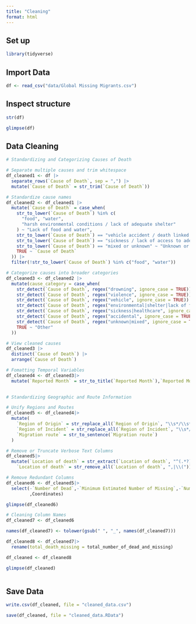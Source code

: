 ```yaml
---
title: "Cleaning"
format: html
---
```


## Set up

```r
library(tidyverse)
```

## Import Data

```r
df <- read_csv("data/Global Missing Migrants.csv")
```

## Inspect structure

```r
str(df)
```

```r
glimpse(df)
```

## Data Cleaning

```r
# Standardizing and Categorizing Causes of Death

# Separate multiple causes and trim whitespace
df_cleaned1 <- df |>
  separate_rows(`Cause of Death`, sep = ",") |>
  mutate(`Cause of Death` = str_trim(`Cause of Death`))

# Standardize cause names
df_cleaned2 <- df_cleaned1 |>
  mutate(`Cause of Death` = case_when(
    str_to_lower(`Cause of Death`) %in% c(
      "food", "water", 
      "harsh environmental conditions / lack of adequate shelter"
    ) ~ "Lack of food and water",
    str_to_lower(`Cause of Death`) == "vehicle accident / death linked to hazardous transport" ~ "Vehicle accident",
    str_to_lower(`Cause of Death`) == "sickness / lack of access to adequate healthcare" ~ "Sickness",
    str_to_lower(`Cause of Death`) == "mixed or unknown" ~ "Unknown or Mixed",
    TRUE ~ `Cause of Death`
  )) |>
  filter(!str_to_lower(`Cause of Death`) %in% c("food", "water"))

# Categorize causes into broader categories
df_cleaned3 <- df_cleaned2 |>
  mutate(cause_category = case_when(
    str_detect(`Cause of Death`, regex("drowning", ignore_case = TRUE)) ~ "Drowning",
    str_detect(`Cause of Death`, regex("violence", ignore_case = TRUE)) ~ "Violence",
    str_detect(`Cause of Death`, regex("vehicle", ignore_case = TRUE)) ~ "Hazardous Transport",
    str_detect(`Cause of Death`, regex("environmental|shelter|lack of food and water", ignore_case = TRUE)) ~ "Environmental Exposure",
    str_detect(`Cause of Death`, regex("sickness|healthcare", ignore_case = TRUE)) ~ "Lack of Healthcare",
    str_detect(`Cause of Death`, regex("accidental", ignore_case = TRUE)) ~ "Accidental",
    str_detect(`Cause of Death`, regex("unknown|mixed", ignore_case = TRUE)) ~ "Unknown or Mixed",
    TRUE ~ "Other"
  ))

# View cleaned causes
df_cleaned3 |> 
  distinct(`Cause of Death`) |> 
  arrange(`Cause of Death`)
```

```r
# Fomatting Temporal Variables
df_cleaned4 <- df_cleaned3|>
  mutate(`Reported Month` = str_to_title(`Reported Month`),`Reported Month` = factor(`Reported Month`, levels = month.name, ordered = TRUE), `Incident year` = as.integer(`Incident year`))
  
```

```r
# Standardizing Geographic and Route Information

# Unify Regions and Routes
df_cleaned5 <- df_cleaned4|>
  mutate(
    `Region of Origin` = str_replace_all(`Region of Origin`, "\\s*/\\s*Caribbean \\(P\\)", " & Caribbean"),
    `Region of Incident` = str_replace_all(`Region of Incident`, "\\s*/\\s*Caribbean \\(P\\)", " & Caribbean"),
    `Migration route` = str_to_sentence(`Migration route`)
  )

# Remove or Truncate Verbose Text Columns
df_cleaned5|>
  mutate(`Location of death` = str_extract(`Location of death`, "^(.*?)(,|\\()"),
    `Location of death` = str_remove_all(`Location of death`, ",|\\("))
```

```r
# Remove Redundant Columns
df_cleaned6 <- df_cleaned5|>
  select(-`Number of Dead`,-`Minimum Estimated Number of Missing`,-`Number of Survivors`,-`Information Source`,-`UNSD Geographical Grouping`
         ,Coordinates)

glimpse(df_cleaned6)
```

```r
# Cleaning Column Names
df_cleaned7 <- df_cleaned6

names(df_cleaned7) <- tolower(gsub(" ", "_", names(df_cleaned7)))

df_cleaned8 <- df_cleaned7|>
  rename(total_death_missing = total_number_of_dead_and_missing)

df_cleaned <- df_cleaned8

glimpse(df_cleaned)



```

## Save Data

```r
write.csv(df_cleaned, file = "cleaned_data.csv")
```

```r
save(df_cleaned, file = "cleaned_data.RData")
```
